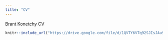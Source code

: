 ```yaml
---
title: "CV"
---
```


[Brant Konetchy CV](https://drive.google.com/file/d/1QVTY6VTq92SJIsJAu9pxVm3gc8aymJhO/view)

```r
knitr::include_url("https://drive.google.com/file/d/1QVTY6VTq92SJIsJAu9pxVm3gc8aymJhO/view")
```
